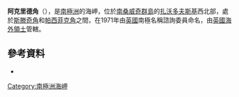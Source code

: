 {{Coord|56|17|S|27|36|W|display=title}}

'''阿克里德角'''（{{lang-en|Acrid Point}}），是[[南極洲|南極洲]]的海岬，位於[[南桑威奇群島|南桑威奇群島]]的[[扎沃多夫斯基|扎沃多夫斯基]]西北部，處於[[斯滕奇角|斯滕奇角]]和[[帕西菲克角|帕西菲克角]]之間，在1971年由[[英國|英國]]南極名稱諮詢委員命名，由[[英國海外領土|英國海外領土]]管轄。

{{usgs-gazetteer|id=53}}

==參考資料==
* {{usgs-gazetteer}}

{{Antarctica-geo-stub}}
[[Category:南極洲海岬|Category:南極洲海岬]]